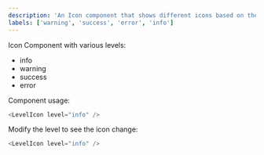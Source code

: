 ```yaml
---
description: 'An Icon component that shows different icons based on the level passed to it'
labels: ['warning', 'success', 'error', 'info']
---
```



Icon Component with various levels:

- info
- warning
- success
- error

Component usage:

```js
<LevelIcon level="info" />
```

Modify the level to see the icon change:

```js live
<LevelIcon level="info" />
```
